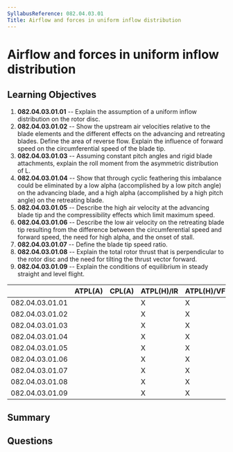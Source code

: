 ```yaml
---
SyllabusReference: 082.04.03.01
Title: Airflow and forces in uniform inflow distribution
---
```


# Airflow and forces in uniform inflow distribution

## Learning Objectives

1.  **082.04.03.01.01** -- Explain the assumption of a uniform inflow
    distribution on the rotor disc.
2.  **082.04.03.01.02** -- Show the upstream air velocities relative to the blade
    elements and the different effects on the advancing and retreating blades.
    Define the area of reverse flow. Explain the influence of forward speed on
    the circumferential speed of the blade tip.
3.  **082.04.03.01.03** -- Assuming constant pitch angles and rigid blade
    attachments, explain the roll moment from the asymmetric distribution of L.
4.  **082.04.03.01.04** -- Show that through cyclic feathering this imbalance
    could be eliminated by a low alpha (accomplished by a low pitch angle) on the
    advancing blade, and a high alpha (accomplished by a high pitch angle) on the
    retreating blade.
5.  **082.04.03.01.05** -- Describe the high air velocity at the advancing blade
    tip and the compressibility effects which limit maximum speed.
6.  **082.04.03.01.06** -- Describe the low air velocity on the retreating blade
    tip resulting from the difference between the circumferential speed and
    forward speed, the need for high alpha, and the onset of stall.
7.  **082.04.03.01.07** -- Define the blade tip speed ratio.
8.  **082.04.03.01.08** -- Explain the total rotor thrust that is perpendicular
    to the rotor disc and the need for tilting the thrust vector forward.
9.  **082.04.03.01.09** -- Explain the conditions of equilibrium in steady
    straight and level flight.

|                 | ATPL(A) | CPL(A) | ATPL(H)/IR | ATPL(H)/VFR | CPL(H) | IR | CBIR(A) |
| --------------- | ------- | ------ | ---------- | ----------- | ------ | -- | ------- |
| 082.04.03.01.01 |         |        | X          | X           | X      |    |         |
| 082.04.03.01.02 |         |        | X          | X           | X      |    |         |
| 082.04.03.01.03 |         |        | X          | X           | X      |    |         |
| 082.04.03.01.04 |         |        | X          | X           | X      |    |         |
| 082.04.03.01.05 |         |        | X          | X           | X      |    |         |
| 082.04.03.01.06 |         |        | X          | X           | X      |    |         |
| 082.04.03.01.07 |         |        | X          | X           | X      |    |         |
| 082.04.03.01.08 |         |        | X          | X           | X      |    |         |
| 082.04.03.01.09 |         |        | X          | X           | X      |    |         |

## Summary

## Questions
